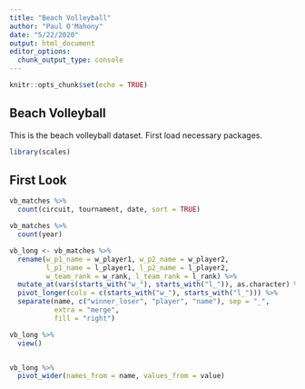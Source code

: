 ```yaml
---
title: "Beach Volleyball"
author: "Paul O'Mahony"
date: "5/22/2020"
output: html_document
editor_options: 
  chunk_output_type: console
---
```


```r
knitr::opts_chunk$set(echo = TRUE)
```

## Beach Volleyball

This is the beach volleyball dataset. First load necessary packages.
```r
library(scales)
```

## First Look

```r
vb_matches %>%
  count(circuit, tournament, date, sort = TRUE)

vb_matches %>%
  count(year)
```

```r
vb_long <- vb_matches %>%
  rename(w_p1_name = w_player1, w_p2_name = w_player2,
         l_p1_name = l_player1, l_p2_name = l_player2,
         w_team_rank = w_rank, l_team_rank = l_rank) %>%
  mutate_at(vars(starts_with("w_"), starts_with("l_")), as.character) %>%
  pivot_longer(cols = c(starts_with("w_"), starts_with("l_"))) %>%
  separate(name, c("winner_loser", "player", "name"), sep = "_",
           extra = "merge",
           fill = "right")  

vb_long %>%
  view()


vb_long %>%
  pivot_wider(names_from = name, values_from = value)
```
